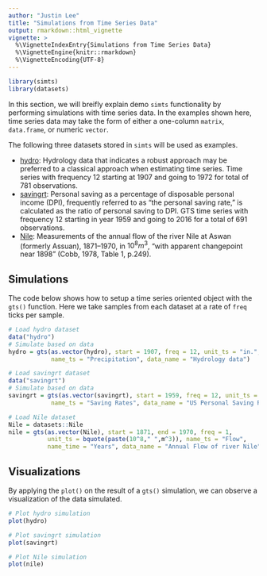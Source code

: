 ```yaml
---
author: "Justin Lee"
title: "Simulations from Time Series Data"
output: rmarkdown::html_vignette
vignette: >
  %\VignetteIndexEntry{Simulations from Time Series Data}
  %\VignetteEngine{knitr::rmarkdown}
  %\VignetteEncoding{UTF-8}
---
```


```r
library(simts)
library(datasets)
```

In this section, we will breifly explain demo `simts` functionality by performing simulations with time series data. In the examples shown here, time series data may take the form of either a one-column `matrix`, `data.frame`, or numeric `vector`.

The following three datasets stored in `simts` will be used as examples.

* [hydro](https://rdrr.io/github/SMAC-Group/datapkg/man/hydro.html): Hydrology data that indicates a robust approach may be preferred to a classical approach when estimating time series. Time series with frequency 12 starting at 1907 and going to 1972 for total of 781 observations.
* [savingrt](https://rdrr.io/github/SMAC-Group/datapkg/man/savingrt.html): Personal saving as a percentage of disposable personal income (DPI), frequently referred to as "the personal saving rate," is calculated as the ratio of personal saving to DPI. GTS time series with frequency 12 starting in year 1959 and going to 2016 for a total of 691 observations.
* [Nile](https://stat.ethz.ch/R-manual/R-devel/library/datasets/html/Nile.html): Measurements of the annual flow of the river Nile at Aswan (formerly Assuan), 1871–1970, in $10^8 m^3$, “with apparent changepoint near 1898” (Cobb, 1978, Table 1, p.249).

## Simulations

The code below shows how to setup a time series oriented object with the `gts()` function. Here we take samples from each dataset at a rate of `freq` ticks per sample.

```r
# Load hydro dataset
data("hydro")
# Simulate based on data
hydro = gts(as.vector(hydro), start = 1907, freq = 12, unit_ts = "in.", 
            name_ts = "Precipitation", data_name = "Hydrology data")

# Load savingrt dataset
data("savingrt")
# Simulate based on data
savingrt = gts(as.vector(savingrt), start = 1959, freq = 12, unit_ts = "%", 
            name_ts = "Saving Rates", data_name = "US Personal Saving Rates")

# Load Nile dataset
Nile = datasets::Nile
nile = gts(as.vector(Nile), start = 1871, end = 1970, freq = 1, 
           unit_ts = bquote(paste(10^8," ",m^3)), name_ts = "Flow", 
           name_time = "Years", data_name = "Annual Flow of river Nile")
```


## Visualizations 

By applying the `plot()` on the result of a `gts()` simulation, we can observe a visualization of the data simulated. 

```r
# Plot hydro simulation
plot(hydro)

# Plot savingrt simulation
plot(savingrt)

# Plot Nile simulation 
plot(nile)
```